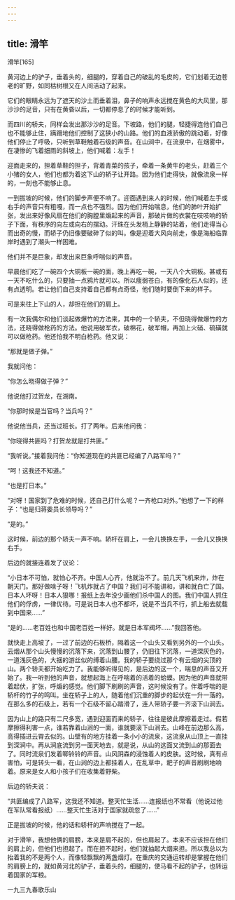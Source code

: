 ```yaml
---
---
---
```

title: 滑竿
---




滑竿[165]



黄河边上的驴子，垂着头的，细腿的，穿着自己的破乱的毛皮的，它们划着无边苍老的旷野，如同枯树根又在人间活动了起来。

它们的眼睛永远为了遮天的沙土而垂着泪，鼻子的响声永远搅在黄色的大风里，那沙沙的足音，只有在黄昏以后，一切都停息了的时候才能听到。

而四川的轿夫，同样会发出那沙沙的足音。下坡路，他们的腿，轻捷得连他们自己也不能够止住，蹒跚地他们控制了这狭小的山路。他们的血液骄傲的跳动着，好像他们停止了呼吸，只听到草鞋触着石级的声音。在山涧中，在流泉中，在烟雾中，在凄惨的飞着细雨的斜坡上，他们喊着：左手！

迎面走来的，担着草鞋的担子，背着青菜的孩子，牵着一条黄牛的老头，赶着三个小猪的女人，他们也都为着这下山的轿子让开路。因为他们走得快，就像流泉一样的，一刻也不能够止息。

一到拔坡的时候，他们的脚步声便不响了。迎面遇到来人的时候，他们喊着左手或右手的声音只有粗嘎，而一点也不强烈。因为他们开始喘息，他们的肺叶开始扩张，发出来好像风扇在他们的胸膛里煽起来的声音，那破片做的衣裳在吱吱响的轿子下面，有秩序的向左或向右的摆动。汗珠在头发梢上静静的站着，他们走得当心而出奇的慢，而轿子仍旧像要破碎了似的叫。像是迎着大风向前走，像是海船临靠岸时遇到了潮头一样困难。

他们并不是巨象，却发出来巨象呼喘似的声音。

早晨他们吃了一碗四个大铜板一碗的面，晚上再吃一碗，一天八个大铜板。甚或有一天不吃什么的，只要抽一点鸦片就可以。所以瘦弱苍白，有的像化石人似的，还有点透明。若让他们自己支持着自己都有点奇怪，他们随时要倒下来的样子。

可是来往上下山的人，却担在他们的肩上。

有一次我偶尔和他们谈起做爆竹的方法来，其中的一个轿夫，不但晓得做爆竹的方法，还晓得做枪药的方法。他说用破军衣，破棉花，破军帽，再加上火硝、硫磺就可以做枪药。他还怕我不明白枪药。他又说：

“那就是做子弹。”

我就问他：

“你怎么晓得做子弹？”

他说他打过贺龙，在湖南。

“你那时候是当官吗？当兵吗？”

他说他当兵，还当过班长。打了两年。后来他问我：

“你晓得共匪吗？打贺龙就是打共匪。”

“我听说。”接着我问他：“你知道现在的共匪已经编了八路军吗？”

“呵！这我还不知道。”

“也是打日本。”

“对呀！国家到了危难的时候，还自己打什么呢？一齐枪口对外。”他想了一下的样子：“也是归蒋委员长领导吗？”

“是的。”

这时候，前边的那个轿夫一声不响。轿杆在肩上，一会儿换换左手，一会儿又换换右手。

后边的就接连着发了议论：

“小日本不可怕，就怕心不齐。中国人心齐，他就治不了。前几天飞机来炸，炸在朝天门。那好做啥子呀！飞机炸就占了中国？我们可不能讲和，讲和就白亡了国。日本人坏呀！日本人狠哪！报纸上去年没少画他们杀中国人的图。我们中国人抓住他们的俘虏，一律优待。可是说日本人也不都坏，说是不当兵不行，抓上船去就载到中国来……”

“是的……老百姓也和中国老百姓一样好。就是日本军阀坏……”我回答他。

就快走上高坡了，一过了前边的石板桥，隔着这一个山头又看到另外的一个山头。云烟从那个山头慢慢的沉落下来，沉落到山腰了，仍旧往下沉落，一道深灰色的，一道浅灰色的，大捆的游丝似的缚着山腰。我的轿子要绕过那个有云烟的尖顶的山。两个轿夫都开始吃力了。我能够听得见的，是后边的这一个，喘息的声音又开始了。我一听到他的声音，就想起海上在呼喘着的活着的蛤蟆。因为他的声音就带着起伏，扩张，呼煽的感觉。他们脚下刷刷的声音，这时候没有了。伴着呼喘的是轿杆的竹子的鸣叫。坐在轿子上的人，随着他们沉重的脚步的起伏在一升一落的。在那么多的石级上，若有一个石级不留心踏滑了，连人带轿子要一齐滚下山涧去。

因为山上的路只有二尺多宽，遇到迎面而来的轿子，往往是彼此摩擦着走过。假若摩擦得利害一点，谁若靠着山涧的一面，谁就要滚下山涧去。山峰在前边那么高，高得插进云霄去似的。山壁有的地方挂着一条小小的流泉，这流泉从山顶上一直挂到深涧中。再从涧底流到另一面天地去，就是说，从山的这面又流到山的那面去了。同时流泉们发着唧铃铃的声音。山风阴森的浸蚀着人的皮肤。这时候，真有点害怕，可是转头一看，在山涧的边上都挂着人，在乱草中，耙子的声音刷刷地响着。原来是女人和小孩子们在收集着野柴。

后边的轿夫说：

“共匪编成了八路军，这我还不知道。整天忙生活……连报纸也不常看（他说过他在军队常看报纸）……整天忙生活对于国家就疏忽了……”

正是拔坡的时候，他的话和轿杆的声响搅在了一起。

对于滑竿，我想他俩的肩膀，本来是肩不起的，但也肩起了。本来不应该担在他们的肩上的，但他们也担起了。而在担不起时，他们就抽起大烟来担。所以我总以为抬着我的不是两个人，而像轻飘飘的两盏烟灯。在重庆的交通运转却是掌握在他们的肩膀上的，就如黄河北的驴子，垂着头的，细腿的，使马看不起的驴子，也转运着国家的军粮。

一九三九春歌乐山
